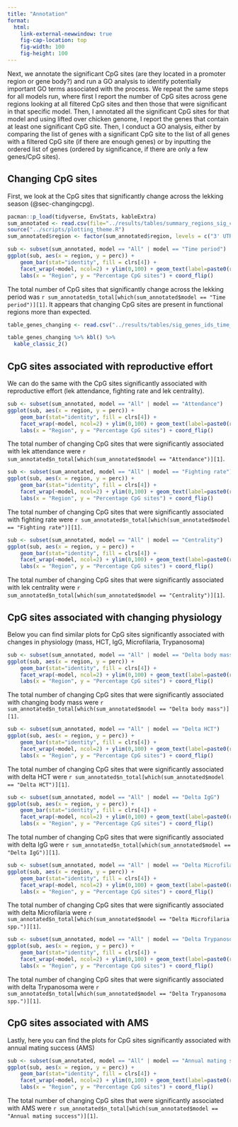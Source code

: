 ```yaml
---
title: "Annotation"
format: 
  html:
    link-external-newwindow: true
    fig-cap-location: top
    fig-width: 100
    fig-height: 100
---
```


Next, we annotate the significant CpG sites (are they located in a promoter region or gene body?) and run a GO analysis to identify potentially important GO terms associated with the process. We repeat the same steps for all models run, where first I report the number of CpG sites across gene regions looking at all filtered CpG sites and then those that were significant in that specific model. Then, I annotated all the significant CpG sites for that model and using lifted over chicken genome, I report the genes that contain at least one significant CpG site. Then, I conduct a GO analysis, either by comparing the list of genes with a significant CpG site to the list of all genes with a filtered CpG site (if there are enough genes) or by inputting the ordered list of genes (ordered by significance, if there are only a few genes/CpG sites).

## Changing CpG sites

First, we look at the CpG sites that significantly change across the lekking season (@sec-changingcpg).

```r
pacman::p_load(tidyverse, EnvStats, kableExtra)
sum_annotated <- read.csv(file="../results/tables/summary_regions_sig_cpgs_all.csv")
source("../scripts/plotting_theme.R")
sum_annotated$region <- factor(sum_annotated$region, levels = c("3' UTR", "5' UTR", "Downstream", "Upstream", "Gene body", "Exon", "Intron", "Promoter", "TSS"))

```

```r
sub <- subset(sum_annotated, model == "All" | model == "Time period")
ggplot(sub, aes(x = region, y = perc)) + 
    geom_bar(stat="identity", fill = clrs[4]) + 
    facet_wrap(~model, ncol=2) + ylim(0,100) + geom_text(label=paste0(round(sub$perc,1), " %"), hjust=-0.2, family = "Arial", size = 4) +
    labs(x = "Region", y = "Percentage CpG sites") + coord_flip()

```
The total number of CpG sites that significantly change across the lekking period was `r sum_annotated$n_total[which(sum_annotated$model == "Time period")][1]`. It appears that changing CpG sites are present in functional regions more than expected.

```r
table_genes_changing <- read.csv("../results/tables/sig_genes_ids_time_period.csv")

table_genes_changing %>% kbl() %>%
  kable_classic_2() 

```


## CpG sites associated with reproductive effort

We can do the same with the CpG sites significantly associated with reproductive effort (lek attendance, fighting rate and lek centrality).

```r
sub <- subset(sum_annotated, model == "All" | model == "Attendance")
ggplot(sub, aes(x = region, y = perc)) + 
    geom_bar(stat="identity", fill = clrs[4]) + 
    facet_wrap(~model, ncol=2) + ylim(0,100) + geom_text(label=paste0(round(sub$perc,1), " %"), hjust=-0.2, family = "Arial", size = 4) +
    labs(x = "Region", y = "Percentage CpG sites") + coord_flip()

```

The total number of changing CpG sites that were significantly associated with lek attendance were `r sum_annotated$n_total[which(sum_annotated$model == "Attendance")][1]`.

```r
sub <- subset(sum_annotated, model == "All" | model == "Fighting rate")
ggplot(sub, aes(x = region, y = perc)) + 
    geom_bar(stat="identity", fill = clrs[4]) + 
    facet_wrap(~model, ncol=2) + ylim(0,100) + geom_text(label=paste0(round(sub$perc,1), " %"), hjust=-0.2, family = "Arial", size = 4) +
    labs(x = "Region", y = "Percentage CpG sites") + coord_flip()

```

The total number of changing CpG sites that were significantly associated with fighting rate were `r sum_annotated$n_total[which(sum_annotated$model == "Fighting rate")][1]`.

```r
sub <- subset(sum_annotated, model == "All" | model == "Centrality")
ggplot(sub, aes(x = region, y = perc)) + 
    geom_bar(stat="identity", fill = clrs[4]) + 
    facet_wrap(~model, ncol=2) + ylim(0,100) + geom_text(label=paste0(round(sub$perc,1), " %"), hjust=-0.2, family = "Arial", size = 4) +
    labs(x = "Region", y = "Percentage CpG sites") + coord_flip()

```

The total number of changing CpG sites that were significantly associated with lek centrality were `r sum_annotated$n_total[which(sum_annotated$model == "Centrality")][1]`.

## CpG sites associated with changing physiology

Below you can find similar plots for CpG sites significantly associated with changes in physiology (mass, HCT, IgG, Microfilaria, Trypanosoma)

```r
sub <- subset(sum_annotated, model == "All" | model == "Delta body mass")
ggplot(sub, aes(x = region, y = perc)) + 
    geom_bar(stat="identity", fill = clrs[4]) + 
    facet_wrap(~model, ncol=2) + ylim(0,100) + geom_text(label=paste0(round(sub$perc,1), " %"), hjust=-0.2, family = "Arial", size = 4) +
    labs(x = "Region", y = "Percentage CpG sites") + coord_flip()

```

The total number of changing CpG sites that were significantly associated with changing body mass were `r sum_annotated$n_total[which(sum_annotated$model == "Delta body mass")][1]`.

```r
sub <- subset(sum_annotated, model == "All" | model == "Delta HCT")
ggplot(sub, aes(x = region, y = perc)) + 
    geom_bar(stat="identity", fill = clrs[4]) + 
    facet_wrap(~model, ncol=2) + ylim(0,100) + geom_text(label=paste0(round(sub$perc,1), " %"), hjust=-0.2, family = "Arial", size = 4) +
    labs(x = "Region", y = "Percentage CpG sites") + coord_flip()

```

The total number of changing CpG sites that were significantly associated with delta HCT were `r sum_annotated$n_total[which(sum_annotated$model == "Delta HCT")][1]`.

```r
sub <- subset(sum_annotated, model == "All" | model == "Delta IgG")
ggplot(sub, aes(x = region, y = perc)) + 
    geom_bar(stat="identity", fill = clrs[4]) + 
    facet_wrap(~model, ncol=2) + ylim(0,100) + geom_text(label=paste0(round(sub$perc,1), " %"), hjust=-0.2, family = "Arial", size = 4) +
    labs(x = "Region", y = "Percentage CpG sites") + coord_flip()

```

The total number of changing CpG sites that were significantly associated with delta IgG were `r sum_annotated$n_total[which(sum_annotated$model == "Delta IgG")][1]`.

```r
sub <- subset(sum_annotated, model == "All" | model == "Delta Microfilaria spp.")
ggplot(sub, aes(x = region, y = perc)) + 
    geom_bar(stat="identity", fill = clrs[4]) + 
    facet_wrap(~model, ncol=2) + ylim(0,100) + geom_text(label=paste0(round(sub$perc,1), " %"), hjust=-0.2, family = "Arial", size = 4) +
    labs(x = "Region", y = "Percentage CpG sites") + coord_flip()

```

The total number of changing CpG sites that were significantly associated with delta Microfilaria were `r sum_annotated$n_total[which(sum_annotated$model == "Delta Microfilaria spp.")][1]`.

```r
sub <- subset(sum_annotated, model == "All" | model == "Delta Trypanosoma spp.")
ggplot(sub, aes(x = region, y = perc)) + 
    geom_bar(stat="identity", fill = clrs[4]) + 
    facet_wrap(~model, ncol=2) + ylim(0,100) + geom_text(label=paste0(round(sub$perc,1), " %"), hjust=-0.2, family = "Arial", size = 4) +
    labs(x = "Region", y = "Percentage CpG sites") + coord_flip()

```

The total number of changing CpG sites that were significantly associated with delta Trypanosoma were `r sum_annotated$n_total[which(sum_annotated$model == "Delta Trypanosoma spp.")][1]`.

## CpG sites associated with AMS

Lastly, here you can find the plots for CpG sites significantly associated with annual mating success (AMS)

```r
sub <- subset(sum_annotated, model == "All" | model == "Annual mating success")
ggplot(sub, aes(x = region, y = perc)) + 
    geom_bar(stat="identity", fill = clrs[4]) + 
    facet_wrap(~model, ncol=2) + ylim(0,100) + geom_text(label=paste0(round(sub$perc,1), " %"), hjust=-0.2, family = "Arial", size = 4) +
    labs(x = "Region", y = "Percentage CpG sites") + coord_flip()

```

The total number of changing CpG sites that were significantly associated with AMS were `r sum_annotated$n_total[which(sum_annotated$model == "Annual mating success")][1]`.
